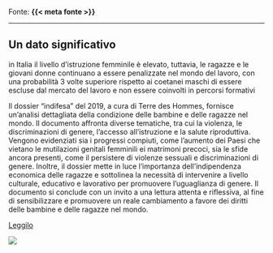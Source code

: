:::{.fonte}
Fonte: **{{< meta fonte >}}**
:::

---

::: {.callout-tip}
## Un dato significativo
in Italia il livello d’istruzione femminile è elevato, tuttavia, le ragazze e le giovani donne continuano a essere penalizzate nel mondo del lavoro, con una probabilità 3 volte superiore rispetto ai coetanei maschi di essere escluse dal mercato del lavoro e non essere coinvolti in percorsi formativi
:::

:::{.descrizione}
Il dossier "indifesa" del 2019, a cura di Terre des Hommes, fornisce un'analisi dettagliata della condizione delle bambine e delle ragazze nel mondo. Il documento affronta diverse tematiche, tra cui la violenza, le discriminazioni di genere, l'accesso all'istruzione e la salute riproduttiva. Vengono evidenziati sia i progressi compiuti, come l'aumento dei Paesi che vietano le mutilazioni genitali femminili ei matrimoni precoci, sia le sfide ancora presenti, come il persistere di violenze sessuali e discriminazioni di genere. Inoltre, il dossier mette in luce l'importanza dell'indipendenza economica delle ragazze e sottolinea la necessità di intervenire a livello culturale, educativo e lavorativo per promuovere l'uguaglianza di genere. Il documento si conclude con un invito a una lettura attenta e riflessiva, al fine di sensibilizzare e promuovere un reale cambiamento a favore dei diritti delle bambine e delle ragazze nel mondo.
:::

[Leggilo](https://terredeshommes.it/indifesa/pdf/Dossier_indifesa_2019.pdf){.btn-action-primary .btn-action .btn .btn-success .btn-lg}

[![]({{< meta image >}})](https://terredeshommes.it/indifesa/pdf/Dossier_indifesa_2019.pdf)

